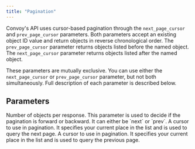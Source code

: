 ```yaml
---
title: "Pagination"
---
```


Convoy's API uses cursor-based pagination through the `next_page_cursor` and 
`prev_page_cursor` parameters. Both parameters accept an existing object ID value
and return objects in reverse chronological order. The `prev_page_cursor` parameter 
returns objects listed before the named object. The `next_page_cursor` parameter 
returns objects listed after the named object. 

These parameters are mutually exclusive. You can use either the `next_page_cursor` 
or `prev_page_cursor` parameter, but not both simultaneously. Full description of 
each parameter is described below.


## Parameters

<ParamField query="perPage" type="integer" default="50">
    Number of objects per response.
</ParamField>

<ParamField query="direction" type="string" default="next">
  This parameter is used to decide if the pagination is forward or backward.
  It can either be `next` or `prev`.
</ParamField>

<ParamField query="next_page_cursor" type="string">
  A cursor to use in pagination. It specifies your current place in the list
  and is used to query the next page.
</ParamField>

<ParamField query="prev_page_cursor" type="string">
  A cursor to use in pagination. It specifies your current place in the list
  and is used to query the previous page.
</ParamField>
